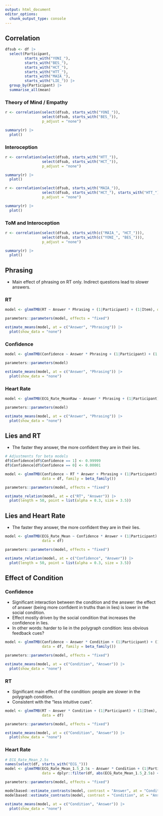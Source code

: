 ```yaml
---
output: html_document
editor_options: 
  chunk_output_type: console
---
```


## Correlation {.tabset}

```r
dfsub <- df |> 
  select(Participant, 
         starts_with("YONI_"), 
         starts_with("BES_"),
         starts_with("HCT_"),
         starts_with("HTT_"),
         starts_with("MAIA_"),
         starts_with("LIE_")) |> 
  group_by(Participant) |> 
  summarise_all(mean)
```

### Theory of Mind / Empathy

```r
r <- correlation(select(dfsub, starts_with("YONI_")),
                 select(dfsub, starts_with("BES_")), 
                 p_adjust = "none")

summary(r) |> 
  plot()
```

### Interoception

```r
r <- correlation(select(dfsub, starts_with("HTT_")),
                 select(dfsub, starts_with("HCT_")), 
                 p_adjust = "none")

summary(r) |> 
  plot()
```

```r
r <- correlation(select(dfsub, starts_with("MAIA_")),
                 select(dfsub, starts_with("HCT_"), starts_with("HTT_")), 
                 p_adjust = "none")

summary(r) |> 
  plot()
```

### ToM and Interoception

```r
r <- correlation(select(dfsub, starts_with(c("MAIA_", "HCT_"))),
                 select(dfsub, starts_with(c("YONI_", "BES_"))), 
                 p_adjust = "none")

summary(r) |> 
  plot()
```


## Phrasing {.tabset}

- Main effect of phrasing on RT only. Indirect questions lead to slower answers.


### RT

```r
model <- glmmTMB(RT ~ Answer * Phrasing + (1|Participant) + (1|Item), data = df) 

parameters::parameters(model, effects = "fixed")
```

```r
estimate_means(model, at = c("Answer", "Phrasing")) |> 
  plot(show_data = "none") 
```

### Confidence

```r
model <- glmmTMB(Confidence ~ Answer * Phrasing + (1|Participant) + (1|Item), data = df) 

parameters::parameters(model)
```

```r
estimate_means(model, at = c("Answer", "Phrasing")) |> 
  plot(show_data = "none") 
```

### Heart Rate

```r
model <- glmmTMB(ECG_Rate_MeanRaw ~ Answer * Phrasing + (1|Participant) + (1|Item), data = df) 

parameters::parameters(model)
```

```r
estimate_means(model, at = c("Answer", "Phrasing")) |> 
  plot(show_data = "none") 
```


## Lies and RT

- The faster they answer, the more confident they are in their lies.

```r
# Adjustments for beta models
df$Confidence[df$Confidence == 1] <- 0.99999
df$Confidence[df$Confidence == 0] <- 0.00001

model <- glmmTMB(Confidence ~ RT * Answer + Phrasing + (1|Participant) + (1|Item), 
                 data = df, family = beta_family())

parameters::parameters(model, effects = "fixed")
```

```r
estimate_relation(model, at = c("RT", "Answer")) |> 
  plot(length = 50, point = list(alpha = 0.3, size = 3.5)) 
```


## Lies and Heart Rate

- The faster they answer, the more confident they are in their lies.

```r
model <- glmmTMB(ECG_Rate_Mean ~ Confidence * Answer + (1|Participant) + (1|Item), 
                 data = df)

parameters::parameters(model, effects = "fixed")
```

```r
estimate_relation(model, at = c("Confidence", "Answer")) |> 
  plot(length = 50, point = list(alpha = 0.3, size = 3.5)) 
```


## Effect of Condition

### Confidence

- Significant interaction between the condition and the answer: the effect of answer (being more confident in truths than in lies) is lower in the social condition.
- Effect mostly driven by the social condition that increases the confidence in lies. 
- In other words: harder to lie in the polygraph condition: less obvious feedback cues?

```r
model <- glmmTMB(Confidence ~ Answer * Condition + (1|Participant) + (1|Item), 
                 data = df, family = beta_family())

parameters::parameters(model, effects = "fixed")
```

```r
estimate_means(model, at = c("Condition", "Answer")) |> 
  plot(show_data = "none") 
```



### RT

- Significant main effect of the condition: people are slower in the polygraph condition.
- Consistent with the "less intuitive cues".

```r
model <- glmmTMB(RT ~ Answer * Condition + (1|Participant) + (1|Item), 
                 data = df)

parameters::parameters(model, effects = "fixed")
```

```r
estimate_means(model, at = c("Condition", "Answer")) |> 
  plot(show_data = "none") 
```


### Heart Rate


```r
# ECG_Rate_Mean_2.5s
names(select(df, starts_with("ECG_")))
model <- glmmTMB(ECG_Rate_Mean_1.5_2.5s ~ Answer * Condition + (1|Participant) + (1|Item), 
                 data = dplyr::filter(df, abs(ECG_Rate_Mean_1.5_2.5s) < 10))

parameters::parameters(model, effects = "fixed")

modelbased::estimate_contrasts(model, contrast = "Answer", at = "Condition")
modelbased::estimate_contrasts(model, contrast = "Condition", at = "Answer")
```

```r
estimate_means(model, at = c("Condition", "Answer")) |> 
  plot(show_data = "none") 
```

